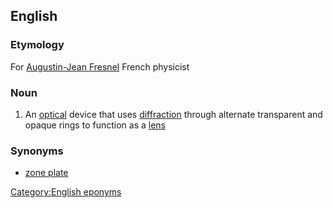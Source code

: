 ==English==

===Etymology===
For [[w:Augustin-Jean Fresnel|Augustin-Jean Fresnel]] French physicist

===Noun===
{{wikipedia|zone plate}}
{{en-noun|sg=[[Fresnel]] [[zone]] [[plate]]}}

#{{physics}} An [[optical]] device that uses [[diffraction]] through alternate transparent and opaque rings to function as a [[lens]]

===Synonyms===
*[[zone plate]]

[[Category:English eponyms]]